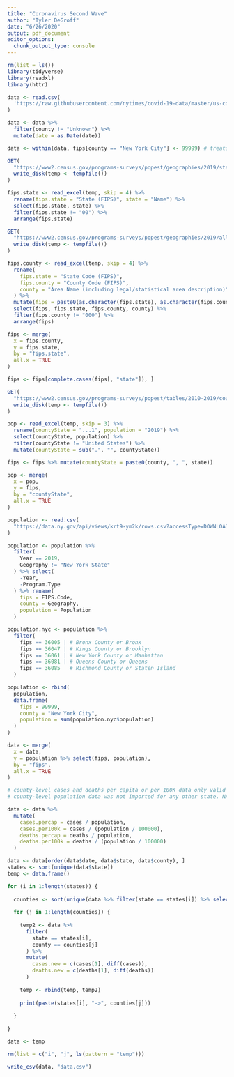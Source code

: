 ```yaml
---
title: "Coronavirus Second Wave"
author: "Tyler DeGroff"
date: "6/26/2020"
output: pdf_document
editor_options: 
  chunk_output_type: console
---
```


```r
rm(list = ls())
library(tidyverse)
library(readxl)
library(httr)
```

```r
data <- read.csv(
  'https://raw.githubusercontent.com/nytimes/covid-19-data/master/us-counties.csv'
)

data <- data %>% 
  filter(county != "Unknown") %>%
  mutate(date = as.Date(date))

data <- within(data, fips[county == "New York City"] <- 99999) # treats NYC as a county
```

```r
GET(
  "https://www2.census.gov/programs-surveys/popest/geographies/2019/state-geocodes-v2019.xlsx",
  write_disk(temp <- tempfile())
)

fips.state <- read_excel(temp, skip = 4) %>%
  rename(fips.state = "State (FIPS)", state = "Name") %>%
  select(fips.state, state) %>%
  filter(fips.state != "00") %>%
  arrange(fips.state)
```

```r
GET(
  "https://www2.census.gov/programs-surveys/popest/geographies/2019/all-geocodes-v2019.xlsx",
  write_disk(temp <- tempfile())
)

fips.county <- read_excel(temp, skip = 4) %>%
  rename(
    fips.state = "State Code (FIPS)", 
    fips.county = "County Code (FIPS)",
    county = "Area Name (including legal/statistical area description)"
  ) %>%
  mutate(fips = paste0(as.character(fips.state), as.character(fips.county))) %>%
  select(fips, fips.state, fips.county, county) %>%
  filter(fips.county != "000") %>%
  arrange(fips)
```

```r
fips <- merge(
  x = fips.county,
  y = fips.state,
  by = "fips.state",
  all.x = TRUE
)

fips <- fips[complete.cases(fips[, "state"]), ]
```

```r
GET(
  "https://www2.census.gov/programs-surveys/popest/tables/2010-2019/counties/totals/co-est2019-annres.xlsx",
  write_disk(temp <- tempfile())
)

pop <- read_excel(temp, skip = 3) %>%
  rename(countyState = "...1", population = "2019") %>%
  select(countyState, population) %>%
  filter(countyState != "United States") %>%
  mutate(countyState = sub(".", "", countyState))

fips <- fips %>% mutate(countyState = paste0(county, ", ", state))

pop <- merge(
  x = pop,
  y = fips,
  by = "countyState",
  all.x = TRUE
)
```

```r
population <- read.csv(
  "https://data.ny.gov/api/views/krt9-ym2k/rows.csv?accessType=DOWNLOAD&sorting=true"
)

population <- population %>%
  filter(
    Year == 2019,
    Geography != "New York State"
  ) %>% select(
    -Year,
    -Program.Type
  ) %>% rename(
    fips = FIPS.Code,
    county = Geography,
    population = Population
  )

population.nyc <- population %>%
  filter(
    fips == 36005 | # Bronx County or Bronx
    fips == 36047 | # Kings County or Brooklyn
    fips == 36061 | # New York County or Manhattan
    fips == 36081 | # Queens County or Queens
    fips == 36085   # Richmond County or Staten Island
  )

population <- rbind(
  population,
  data.frame(
    fips = 99999,
    county = "New York City",
    population = sum(population.nyc$population)
  )
)
```

```r
data <- merge(
  x = data, 
  y = population %>% select(fips, population),
  by = "fips",
  all.x = TRUE
)

# county-level cases and deaths per capita or per 100K data only valid for New York State
# county-level population data was not imported for any other state. NAs result.

data <- data %>% 
  mutate(
    cases.percap = cases / population,
    cases.per100k = cases / (population / 100000),
    deaths.percap = deaths / population,
    deaths.per100k = deaths / (population / 100000)
  )
```

```r
data <- data[order(data$date, data$state, data$county), ]
states <- sort(unique(data$state))
temp <- data.frame()

for (i in 1:length(states)) {
  
  counties <- sort(unique(data %>% filter(state == states[i]) %>% select(county))[, 1])
  
  for (j in 1:length(counties)) {
    
    temp2 <- data %>% 
      filter(
        state == states[i],
        county == counties[j]
      ) %>%
      mutate(
        cases.new = c(cases[1], diff(cases)),
        deaths.new = c(deaths[1], diff(deaths))
      )
    
    temp <- rbind(temp, temp2)
    
    print(paste(states[i], "->", counties[j]))
    
  }
  
}

data <- temp

rm(list = c("i", "j", ls(pattern = "temp")))
```

```r
write_csv(data, "data.csv")
```